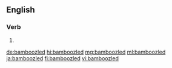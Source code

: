 ==English==

===Verb===
{{head|en|verb form}}

# {{en-past of|bamboozle}}

[[de:bamboozled]]
[[hi:bamboozled]]
[[mg:bamboozled]]
[[ml:bamboozled]]
[[ja:bamboozled]]
[[fi:bamboozled]]
[[vi:bamboozled]]